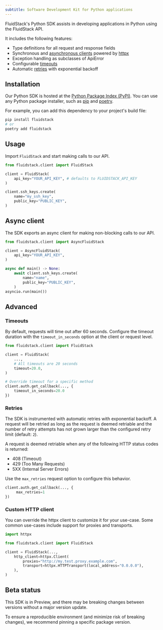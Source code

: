 ---
subtitle: Software Development Kit for Python applications
---

FluidStack's Python SDK assists in developing applications in Python using the FluidStack API.

It includes the following features:

- Type definitions for all request and response fields
- Synchronous and [asynchronous clients](#async-client) powered by [httpx](https://www.python-httpx.org/)
- Exception handling as subclasses of ApiError
- Configurable [timeouts](#timeouts)
- Automatic [retries](#retries) with exponential backoff

## Installation

Our Python SDK is hosted at the [Python Package Index (PyPI)](https://pypi.org/). You can use any Python package installer, such as [pip](https://pip.pypa.io/en/stable/) and [poetry](https://python-poetry.org/docs/). 

For example, you can add this dependency to your project's build file:
```python
pip install fluidstack
# or
poetry add fluidstack
```

## Usage

Import `FluidStack` and start making calls to our API. 

<Markdown src="../../snippets/api-key.mdx" />
<Markdown src="../../snippets/api-keys-moreinfo.mdx" />

```python
from fluidstack.client import FluidStack

client = FluidStack(
    api_key="YOUR_API_KEY", # defaults to FLUIDSTACK_API_KEY
)

client.ssh_keys.create(
    name="my_ssh_key",
    public_key="PUBLIC_KEY",
)
```

## Async client

The SDK exports an async client for making non-blocking calls to our API.

```python 
from fluidstack.client import AsyncFluidStack

client = AsyncFluidStack(
    api_key="YOUR_API_KEY",
)

async def main() -> None:
    await client.ssh_keys.create(
        name="name",
        public_key="PUBLIC_KEY",
    )
asyncio.run(main())
```

## Advanced

### Timeouts

By default, requests will time out after 60 seconds. Configure the timeout duration with the `timeout_in_seconds` option at the client or request level.

```python
from fluidstack.client import FluidStack

client = FluidStack(
    ...,
    # All timeouts are 20 seconds
    timeout=20.0,
)

# Override timeout for a specific method
client.auth.get_callback(..., {
    timeout_in_seconds=20.0
})
```

### Retries

The SDK is instrumented with automatic retries with exponential backoff. A request will be retried as long as the request is deemed retriable and the number of retry attempts has not grown larger than the configured retry limit (default: `2`).

A request is deemed retriable when any of the following HTTP status codes is returned:

- 408 (Timeout)
- 429 (Too Many Requests)
- 5XX (Internal Server Errors)

Use the `max_retries` request option to configure this behavior.

```python
client.auth.get_callback(..., {
     max_retries=1
})
```

### Custom HTTP client
You can override the httpx client to customize it for your use-case. Some common use-cases include support for proxies and transports.

```python
import httpx

from fluidstack.client import FluidStack

client = FluidStack(...,
    http_client=httpx.Client(
        proxies="http://my.test.proxy.example.com",
        transport=httpx.HTTPTransport(local_address="0.0.0.0"),
    ),
)
```

## Beta status
This SDK is in Preview, and there may be breaking changes between versions without a major version update.

To ensure a reproducible environment (and minimize risk of breaking changes), we recommend pinning a specific package version.